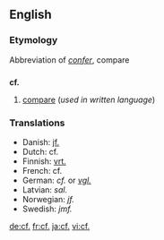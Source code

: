 ==English==
===Etymology===
Abbreviation of {{L.}} ''[[confer#Latin|confer]]'', compare

==={{abbreviation}}===
'''cf.'''

# [[compare]] (''used in written language'')

===Translations===
<!--Put ABBREVIATIONS in this table, where these exist-->
{{top}}
*Danish: [[jf.]]<!--[[jævnfør]]-->
*Dutch: cf. 
*Finnish: [[vrt.]]
*French: cf.
*German: ''cf.'' or ''[[vgl.]]''
*Latvian: ''sal.''
*Norwegian: ''jf.'' <!--[[jamfør]]-->
*Swedish: ''jmf.'' <!--[[jämför]]-->
{{mid}}
{{bottom}}

[[de:cf.]]
[[fr:cf.]]
[[ja:cf.]]
[[vi:cf.]]